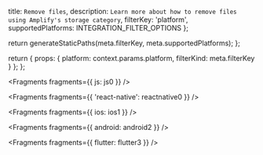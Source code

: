  title: `Remove files`,
  description: `Learn more about how to remove files using Amplify's storage category`,
  filterKey: 'platform',
  supportedPlatforms: INTEGRATION_FILTER_OPTIONS
};



  return generateStaticPaths(meta.filterKey, meta.supportedPlatforms);
};

  return {
    props: {
      platform: context.params.platform,
      filterKind: meta.filterKey
    }
  };
};


<Fragments fragments={{ js: js0 }} />


<Fragments fragments={{ 'react-native': reactnative0 }} />


<Fragments fragments={{ ios: ios1 }} />


<Fragments fragments={{ android: android2 }} />


<Fragments fragments={{ flutter: flutter3 }} />
